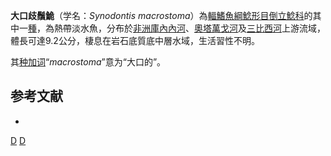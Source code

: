 {{Speciesbox 
| taxon = Synodontis macrostoma
| authority = [[Skelton|Skelton]] & [[White|White]], 1990
| status = LC
| status_system= IUCN3.1
}}

'''大口歧鬚鮠'''（学名：''Synodontis macrostoma''）為[[輻鰭魚綱|輻鰭魚綱]][[鯰形目|鯰形目]][[倒立鯰科|倒立鯰科]]的其中一[[種|種]]，為熱帶淡水魚，分布於[[非洲|非洲]][[庫內內河|庫內內河]]、[[奧塔萬戈河|奧塔萬戈河]]及[[三比西河|三比西河]]上游流域，體長可達9.2公分，棲息在岩石底質底中層水域，生活習性不明。

其[[种加词|种加词]]“''macrostoma''”意为“大口的”。

==参考文献==
*{{FishBase_species|genus=Synodontis|species=macrostoma|year=2015|month=5}}

{{Taxonbar}}

[[Category:1990年描述的鱼类|D]]
[[Category:歧鬚鮠屬|D]]